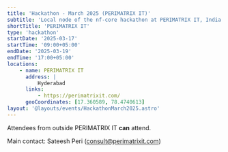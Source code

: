 ```yaml
---
title: 'Hackathon - March 2025 (PERIMATRIX IT)'
subtitle: 'Local node of the nf-core hackathon at PERIMATRIX IT, India'
shortTitle: 'PERIMATRIX IT'
type: 'hackathon'
startDate: '2025-03-17'
startTime: '09:00+05:00'
endDate: '2025-03-19'
endTime: '17:00+05:00'
locations:
    - name: PERIMATRIX IT
      address: |
          Hyderabad
      links:
          - https://perimatrixit.com/
      geoCoordinates: [17.360589, 78.4740613]
layout: '@layouts/events/HackathonMarch2025.astro'
---
```


Attendees from outside PERIMATRIX IT **can** attend.

Main contact: Sateesh Peri ([consult@perimatrixit.com](mailto:consult@perimatrixit.com))
